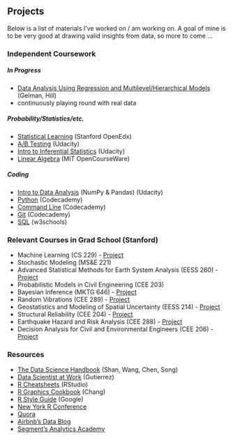 ## Projects

Below is a list of materials I've worked on / am working on. A goal of mine is to be very good at drawing valid insights from data, so more to come ...

### Independent Coursework

##### In Progress

* [Data Analysis Using Regression and Multilevel/Hierarchical Models](http://www.stat.columbia.edu/~gelman/arm/) (Gelman,  Hill)
* continuously playing round with real data

##### Probability/Statistics/etc.

* [Statistical Learning](https://lagunita.stanford.edu/courses/HumanitiesSciences/StatLearning/Winter2016/about) (Stanford OpenEdx)
* [A/B Testing](https://www.udacity.com/course/ab-testing--ud257) (Udacity)
* [Intro to Inferential Statistics](https://www.udacity.com/course/intro-to-inferential-statistics--ud201) (Udacity)
* [Linear Algebra](http://ocw.mit.edu/courses/mathematics/18-06-linear-algebra-spring-2010/index.htm) (MIT OpenCourseWare)

##### Coding

* [Intro to Data Analysis](https://www.udacity.com/course/intro-to-data-analysis--ud170) (NumPy & Pandas) (Udacity)
* [Python](https://www.codecademy.com/learn/python) (Codecademy)
* [Command Line](https://www.codecademy.com/learn/learn-the-command-line) (Codecademy)
* [Git](https://www.codecademy.com/learn/learn-git) (Codecademy)
* [SQL](http://www.w3schools.com/sql/) (w3schools)

### Relevant Courses in Grad School (Stanford)

* Machine Learning (CS 229) - [Project](https://github.com/stevenwong15/Projects/blob/master/Reports/CS229_Machine_Learning.pdf) 
* Stochastic Modeling (MS&E 221)
* Advanced Statistical Methods for Earth System Analysis (EESS 260) - [Project](https://github.com/stevenwong15/Projects/blob/master/Reports/EESS260_Statistical_Methods_for_Earth_System_Analysis.pdf)
* Probabilistic Models in Civil Engineering (CEE 203)
* Bayesian Inference (MKTG 646) - [Project](https://github.com/stevenwong15/Projects/blob/master/Reports/MKTG646_Bayesian_Methods.pdf)
* Random Vibrations (CEE 289) - [Project](https://github.com/stevenwong15/Projects/blob/master/Reports/CEE289_Random_Vibrations.pdf) 
* Geostatistics and Modeling of Spatial Uncertainty (EESS 214) - [Project](https://github.com/stevenwong15/Projects/blob/master/Reports/EESS214_Geostatistics.pdf) 
* Structural Reliability (CEE 204) - [Project](https://github.com/stevenwong15/Projects/blob/master/Reports/CEE204_Structural_Reliability.pdf) 
* Earthquake Hazard and Risk Analysis (CEE 288) - [Project](https://github.com/stevenwong15/Projects/blob/master/Reports/CEE288_Earthquake_Risk_And_Hazard.pdf) 
* Decision Analysis for Civil and Environmental Engineers (CEE 206) - [Project](https://github.com/stevenwong15/Projects/blob/master/Reports/CEE206_Decision_Analysis.pdf)

### Resources

* [The Data Science Handbook](http://www.thedatasciencehandbook.com/) (Shan, Wang, Chen, Song)
* [Data Scientist at Work](http://www.amazon.com/Data-Scientists-Work-Sebastian-Gutierrez/dp/1430265981) (Gutierrez)
* [R Cheatsheets](https://www.rstudio.com/resources/cheatsheets/) (RStudio)
* [R Graphics Cookbook](http://www.amazon.com/R-Graphics-Cookbook-Winston-Chang/dp/1449316956) (Chang)
* [R Style Guide](https://google.github.io/styleguide/Rguide.xml) (Google)
* [New York R Conference](http://www.rstats.nyc/2015)
* [Quora](https://www.quora.com/topic/Data-Science/faq)
* [Airbnb's Data Blog](http://nerds.airbnb.com/data/)
* [Segment's Analytics Academy](https://segment.com/academy/)
